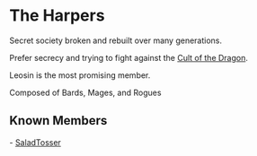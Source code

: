 = The Harpers =
Secret society broken and rebuilt over many generations.

Prefer secrecy and trying to fight against the [[Cult of the Dragon]].

Leosin is the most promising member.

Composed of Bards, Mages, and Rogues

== Known Members ==
- [[SaladTosser]]
